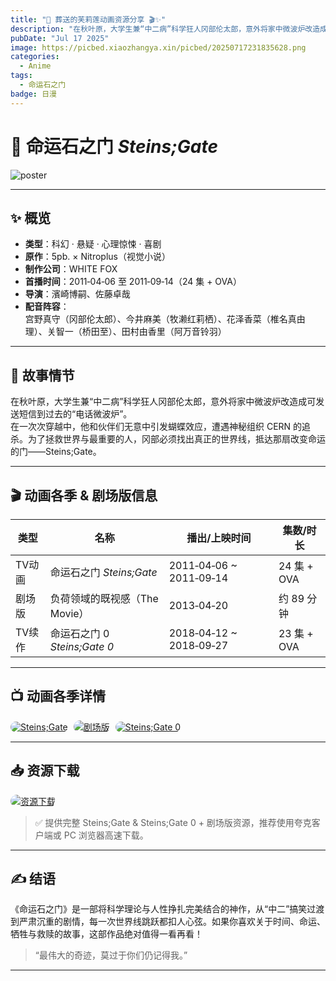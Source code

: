 ```yaml
---
title: "🌸 葬送的芙莉莲动画资源分享 🎬✨"
description: "在秋叶原，大学生兼“中二病”科学狂人冈部伦太郎，意外将家中微波炉改造成可发送短信到过去的“电话微波炉”。在一次次穿越中，他和伙伴们无意中引发蝴蝶效应，遭遇神秘组织 CERN 的追杀。为了拯救世界与最重要的人，冈部必须找出真正的世界线，抵达那扇改变命运的门——Steins;Gate。"
pubDate: "Jul 17 2025"
image: https://picbed.xiaozhangya.xin/picbed/20250717231835628.png
categories:
  - Anime
tags:
  - 命运石之门
badge: 日漫
---
```


# 🧪 **命运石之门 _Steins;Gate_**

![poster](https://picbed.xiaozhangya.xin/picbed/20250717231835628.png)


---

## ✨ 概览

- **类型**：科幻 · 悬疑 · 心理惊悚 · 喜剧  
- **原作**：5pb. × Nitroplus（视觉小说）  
- **制作公司**：WHITE FOX  
- **首播时间**：2011‑04‑06 至 2011‑09‑14（24 集 + OVA）  
- **导演**：濱崎博嗣、佐藤卓哉  
- **配音阵容**：  
  宫野真守（冈部伦太郎）、今井麻美（牧濑红莉栖）、花泽香菜（椎名真由理）、关智一（桥田至）、田村由香里（阿万音铃羽）

---

## 🧱 故事情节

在秋叶原，大学生兼“中二病”科学狂人冈部伦太郎，意外将家中微波炉改造成可发送短信到过去的“电话微波炉”。  
在一次次穿越中，他和伙伴们无意中引发蝴蝶效应，遭遇神秘组织 CERN 的追杀。为了拯救世界与最重要的人，冈部必须找出真正的世界线，抵达那扇改变命运的门——Steins;Gate。

---

## 🎬 动画各季 & 剧场版信息

| **类型**   | **名称**                          | **播出/上映时间**           | **集数/时长**   |
| ------ | ----------------------------- | ----------------------- | ----------- |
| TV动画 | 命运石之门 _Steins;Gate_      | 2011‑04‑06 ~ 2011‑09‑14 | 24 集 + OVA |
| 剧场版 | 负荷领域的既视感（The Movie） | 2013‑04‑20              | 约 89 分钟  |
| TV续作 | 命运石之门 0 _Steins;Gate 0_  | 2018‑04‑12 ~ 2018‑09‑27 | 23 集 + OVA |

---

## 📺 动画各季详情

<div>
<a href="https://www.themoviedb.org/tv/42509-steins-gate" target="_blank" style="display:inline-block; margin-right:5px;">
  <img src="https://img.shields.io/badge/Steins;Gate-TMDB-blue?style=for-the-badge" alt="Steins;Gate" style="border-radius:12px;" />
</a>
<a href="https://www.themoviedb.org/movie/225745-steins-gate" target="_blank" style="display:inline-block; margin-right:5px;">
  <img src="https://img.shields.io/badge/剧场版-负荷领域的既视感-purple?style=for-the-badge" alt="剧场版" style="border-radius:12px;" />
</a>
<a href="https://www.themoviedb.org/tv/78102-steins-gate-0" target="_blank" style="display:inline-block;">
  <img src="https://img.shields.io/badge/Steins;Gate%200-TMDB-black?style=for-the-badge" alt="Steins;Gate 0" style="border-radius:12px;" />
</a>
</div>



---

## 📥 资源下载

<div>
<a href="https://pan.quark.cn/s/aace835a000c" target="_blank" style="display:inline-block; margin-right:5px;">
  <img
    src="https://img.shields.io/badge/资源下载-夸克网盘-4CAF50?style=for-the-badge"
    alt="资源下载"
    style="border-radius:12px;" />
</a> 
</div>


> ✅ 提供完整 Steins;Gate & Steins;Gate 0 + 剧场版资源，推荐使用夸克客户端或 PC 浏览器高速下载。

---

## ✍️ 结语

《命运石之门》是一部将科学理论与人性挣扎完美结合的神作，从“中二”搞笑过渡到严肃沉重的剧情，每一次世界线跳跃都扣人心弦。如果你喜欢关于时间、命运、牺牲与救赎的故事，这部作品绝对值得一看再看！

> “最伟大的奇迹，莫过于你们仍记得我。”

---

